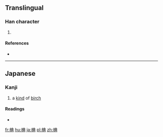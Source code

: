 ==Translingual==

===Han character===
{{Han char|rn=75|rad=木|as=08|sn=12|four=|canj=DTBC}}

# {{defn|Han|sort=木08}}

====References====
* {{Han ref|kx=0537.131|hdz=21232.051|uh=6923|ud=26915}}

----

==Japanese==

===Kanji===
{{ja-kanji|grade=|rs=木08}}

# a [[kind]] of [[birch]]

====Readings====
* {{ja-readings|on=|kun=[[しで]] (shide)}}

[[fr:椣]]
[[hu:椣]]
[[ja:椣]]
[[pl:椣]]
[[zh:椣]]